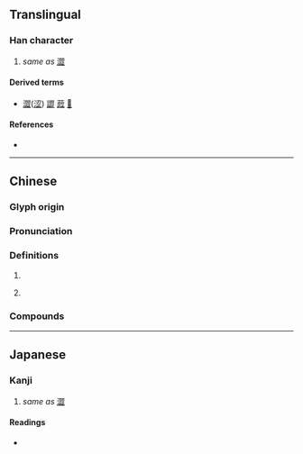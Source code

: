 {{character info}}
==Translingual==

===Han character===
{{Han char|rn=77|rad=止|as=09|sn=13|four=|canj=SIYMM|ids=⿱⿰刃刃𣥖}}

# ''same as'' [[澀]]

====Derived terms====
* {{l|mul|㒊}} [[澀]]([[涩]]) [[譅]] [[䔼]] [[𧴙]]

====References====
* {{Han ref|kx=0576.430|dkj=16324|dj=0967.150|hdz=21444.110|uh=6B70|ud=27504}}

----

==Chinese==
{{zh-forms}}

===Glyph origin===
{{Han etym}}

===Pronunciation===
{{zh-pron
|m=sè
|c=saap3
|mc=y
|oc=y
|ma=
|cat=v
}}

===Definitions===
{{zh-hanzi}}

# {{zh-alt-form|澀}}
# {{lb|zh|Cantonese}} {{zh-only|歰氣|to [[argue]], [[wrangle]], [[disagree]]}}

===Compounds===
{{zh-der|歰氣}}

----

==Japanese==

===Kanji===
{{ja-kanji|grade=|rs=止09}}

# ''same as'' [[澀]]

====Readings====
* {{ja-readings|on=しゅう, そう|kun=しぶ-る, しぶ-い}}